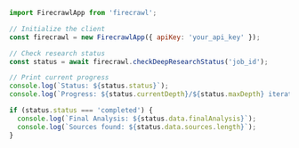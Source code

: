 ```js Node
import FirecrawlApp from 'firecrawl';

// Initialize the client
const firecrawl = new FirecrawlApp({ apiKey: 'your_api_key' });

// Check research status
const status = await firecrawl.checkDeepResearchStatus('job_id');

// Print current progress
console.log(`Status: ${status.status}`);
console.log(`Progress: ${status.currentDepth}/${status.maxDepth} iterations`);

if (status.status === 'completed') {
  console.log(`Final Analysis: ${status.data.finalAnalysis}`);
  console.log(`Sources found: ${status.data.sources.length}`);
} 
```